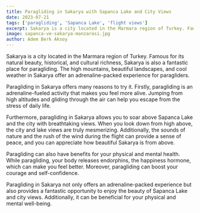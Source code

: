 ```yaml
---
title: Paragliding in Sakarya with Sapanca Lake and City Views
date: 2023-07-21
tags: ['paragliding', 'Sapanca Lake', 'flight views']
excerpt: Sakarya is a city located in the Marmara region of Turkey. Famous for its natural beauty, historical, and cultural richness, Sakarya is also a fantastic place for paragliding. The high mountains, beautiful landscapes, and cool weather in Sakarya offer an adrenaline-packed experience for paragliders. Sapanca Lake and city views provide an unforgettable experience for those who choose to go paragliding.
image: sapanca-ve-sakarya-manzarasi.jpg
author: Adem Berk Aksoy
---
```


Sakarya is a city located in the Marmara region of Turkey. Famous for its natural beauty, historical, and cultural richness, Sakarya is also a fantastic place for paragliding. The high mountains, beautiful landscapes, and cool weather in Sakarya offer an adrenaline-packed experience for paragliders.

Paragliding in Sakarya offers many reasons to try it. Firstly, paragliding is an adrenaline-fueled activity that makes you feel more alive. Jumping from high altitudes and gliding through the air can help you escape from the stress of daily life.

<CustomImage src="https://raw.githubusercontent.com/ademberk90/yamacparasutusakarya-blogposts
/main/images/content/sapanca-ve-sakarya-manzarasi1.jpg" alt="Sapanca View" />

Furthermore, paragliding in Sakarya allows you to soar above Sapanca Lake and the city with breathtaking views. When you look down from high above, the city and lake views are truly mesmerizing. Additionally, the sounds of nature and the rush of the wind during the flight can provide a sense of peace, and you can appreciate how beautiful Sakarya is from above.

Paragliding can also have benefits for your physical and mental health. While paragliding, your body releases endorphins, the happiness hormone, which can make you feel better. Moreover, paragliding can boost your courage and self-confidence.

Paragliding in Sakarya not only offers an adrenaline-packed experience but also provides a fantastic opportunity to enjoy the beauty of Sapanca Lake and city views. Additionally, it can be beneficial for your physical and mental well-being.
